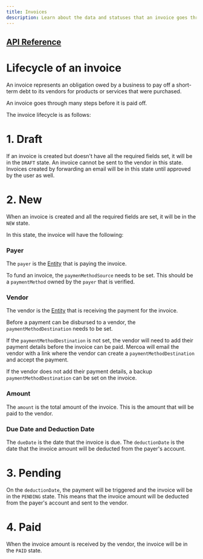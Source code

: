 ```yaml
---
title: Invoices
description: Learn about the data and statuses that an invoice goes through in Mercoa.
---
```


## [API Reference](/api-reference/invoice/create)

#

# Lifecycle of an invoice

An invoice represents an obligation owed by a business to pay off a short-term debt to its vendors for products or services that were purchased.

An invoice goes through many steps before it is paid off.

The invoice lifecycle is as follows:

# 1. Draft

If an invoice is created but doesn't have all the required fields set, it will be in the `DRAFT` state. An invoice cannot be sent to the vendor in this state. Invoices created by forwarding an email will be in this state until approved by the user as well.

# 2. New

When an invoice is created and all the required fields are set, it will be in the `NEW` state. 

In this state, the invoice will have the following:

### Payer

The `payer` is the [Entity](/entities) that is paying the invoice.

To fund an invoice, the `paymenMethodSource` needs to be set. This should be a `paymentMethod` owned by the `payer` that is verified. 

### Vendor

The vendor is the [Entity](/entities) that is receiving the payment for the invoice. 

Before a payment can be disbursed to a vendor, the `paymentMethodDestination` needs to be set. 

If the `paymentMethodDestination` is not set, the vendor will need to add their payment details before the invoice can be paid. Mercoa will email the vendor with a link where the vendor can create a `paymentMethodDestination` and accept the payment. 

If the vendor does not add their payment details, a backup `paymentMethodDestination` can be set on the invoice.

### Amount

The `amount` is the total amount of the invoice. This is the amount that will be paid to the vendor.

### Due Date and Deduction Date

The `dueDate` is the date that the invoice is due. The `deductionDate` is the date that the invoice amount will be deducted from the payer's account.

# 3. Pending

On the `deductionDate`, the payment will be triggered and the invoice will be in the `PENDING` state. This means that the invoice amount will be deducted from the payer's account and sent to the vendor.

# 4. Paid

When the invoice amount is received by the vendor, the invoice will be in the `PAID` state.